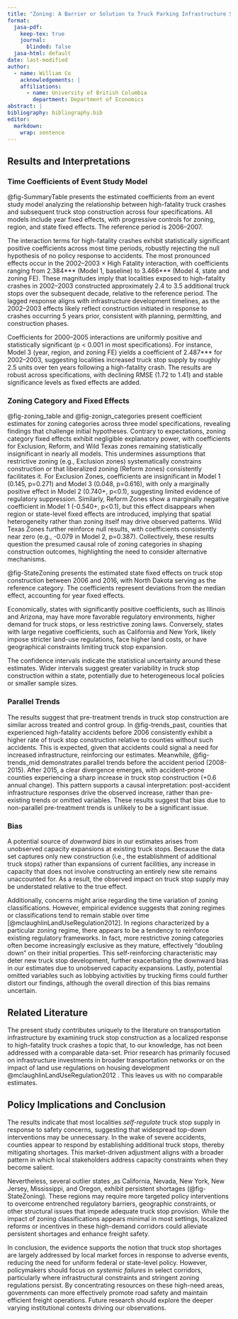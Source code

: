 ```yaml
---
title: "Zoning: A Barrier or Solution to Truck Parking Infrastructure Shortages?"
format:
  jasa-pdf:
    keep-tex: true  
    journal:
      blinded: false
  jasa-html: default
date: last-modified
author:
  - name: William Co
    acknowledgements: |
    affiliations:
      - name: University of British Columbia
        department: Department of Economics
abstract: |
bibliography: bibliography.bib  
editor: 
  markdown: 
    wrap: sentence
---
```


## Results and Interpretations

### Time Coefficients of Event Study Model

@fig-SummaryTable presents the estimated coefficients from an event study model analyzing the relationship between high-fatality truck crashes and subsequent truck stop construction across four specifications.
All models include year fixed effects, with progressive controls for zoning, region, and state fixed effects.
The reference period is 2006–2007.

The interaction terms for high-fatality crashes exhibit statistically significant positive coefficients across most time periods, robustly rejecting the null hypothesis of no policy response to accidents.
The most pronounced effects occur in the 2002–2003 × High Fatality interaction, with coefficients ranging from 2.384\*\*\* (Model 1, baseline) to 3.466\*\*\* (Model 4, state and zoning FE).
These magnitudes imply that localities exposed to high-fatality crashes in 2002–2003 constructed approximately 2.4 to 3.5 additional truck stops over the subsequent decade, relative to the reference period.
The lagged response aligns with infrastructure development timelines, as the 2002–2003 effects likely reflect construction initiated in response to crashes occurring 5 years prior, consistent with planning, permitting, and construction phases.

Coefficients for 2000–2005 interactions are uniformly positive and statistically significant (p \< 0.001 in most specifications).
For instance, Model 3 (year, region, and zoning FE) yields a coefficient of 2.487\*\*\* for 2002–2003, suggesting localities increased truck stop supply by roughly 2.5 units over ten years following a high-fatality crash.
The results are robust across specifications, with declining RMSE (1.72 to 1.41) and stable significance levels as fixed effects are added.

### Zoning Category and Fixed Effects

@fig-zoning_table and @fig-zonign_categories present coefficient estimates for zoning categories across three model specifications, revealing findings that challenge initial hypotheses.
Contrary to expectations, zoning category fixed effects exhibit negligible explanatory power, with coefficients for Exclusion, Reform, and Wild Texas zones remaining statistically insignificant in nearly all models.
This undermines assumptions that restrictive zoning (e.g., Exclusion zones) systematically constrains construction or that liberalized zoning (Reform zones) consistently facilitates it.
For Exclusion Zones, coefficients are insignificant in Model 1 (0.145, p=0.271) and Model 3 (0.048, p=0.616), with only a marginally positive effect in Model 2 (0.740+, p\<0.1), suggesting limited evidence of regulatory suppression.
Similarly, Reform Zones show a marginally negative coefficient in Model 1 (-0.540+, p\<0.1), but this effect disappears when region or state-level fixed effects are introduced, implying that spatial heterogeneity rather than zoning itself may drive observed patterns.
Wild Texas Zones further reinforce null results, with coefficients consistently near zero (e.g., -0.079 in Model 2, p=0.387).
Collectively, these results question the presumed causal role of zoning categories in shaping construction outcomes, highlighting the need to consider alternative mechanisms.

@fig-StateZoning presents the estimated state fixed effects on truck stop construction between 2006 and 2016, with North Dakota serving as the reference category.
The coefficients represent deviations from the median effect, accounting for year fixed effects.

Economically, states with significantly positive coefficients, such as Illinois and Arizona, may have more favorable regulatory environments, higher demand for truck stops, or less restrictive zoning laws.
Conversely, states with large negative coefficients, such as California and New York, likely impose stricter land-use regulations, face higher land costs, or have geographical constraints limiting truck stop expansion.

The confidence intervals indicate the statistical uncertainty around these estimates.
Wider intervals suggest greater variability in truck stop construction within a state, potentially due to heterogeneous local policies or smaller sample sizes.

### Parallel Trends

The results suggest that pre-treatment trends in truck stop construction are similar across treated and control group.
In @fig-trends_past, counties that experienced high-fatality accidents before 2006 consistently exhibit a higher rate of truck stop construction relative to counties without such accidents.
This is expected, given that accidents could signal a need for increased infrastructure, reinforcing our estimates.
Meanwhile, @fig-trends_mid demonstrates parallel trends before the accident period (2008-2015).
After 2015, a clear divergence emerges, with accident-prone counties experiencing a sharp increase in truck stop construction (+0.6 annual change).
This pattern supports a causal interpretation: post-accident infrastructure responses drive the observed increase, rather than pre-existing trends or omitted variables.
These results suggest that bias due to non-parallel pre-treatment trends is unlikely to be a significant issue.

### Bias

A potential source of *downward bias* in our estimates arises from unobserved capacity expansions at existing truck stops.
Because the data set captures only new construction (i.e., the establishment of additional truck stops) rather than expansions of current facilities, any increase in capacity that does not involve constructing an entirely new site remains unaccounted for.
As a result, the observed impact on truck stop supply may be understated relative to the true effect.

Additionally, concerns might arise regarding the time variation of zoning classifications.
However, empirical evidence suggests that zoning regimes or classifications tend to remain stable over time [@mclaughlinLandUseRegulation2012].
In regions characterized by a particular zoning regime, there appears to be a tendency to reinforce existing regulatory frameworks.
In fact, more restrictive zoning categories often become increasingly exclusive as they mature, effectively "doubling down" on their initial properties.
This self-reinforcing characteristic may deter new truck stop development, further exacerbating the downward bias in our estimates due to unobserved capacity expansions.
Lastly, potential omitted variables such as lobbying activities by trucking firms could further distort our findings, although the overall direction of this bias remains uncertain.

## Related Literature

The present study contributes uniquely to the literature on transportation infrastructure by examining truck stop construction as a localized response to high-fatality truck crashes a topic that, to our knowledge, has not been addressed with a comparable data-set.
Prior research has primarily focused on infrastructure investments in broader transportation networks or on the impact of land use regulations on housing development @mclaughlinLandUseRegulation2012 .
This leaves us with no comparable estimates.

## **Policy Implications and Conclusion**

The results indicate that most localities *self-regulate* truck stop supply in response to safety concerns, suggesting that widespread top-down interventions may be unnecessary.
In the wake of severe accidents, counties appear to respond by establishing additional truck stops, thereby mitigating shortages.
This market-driven adjustment aligns with a broader pattern in which local stakeholders address capacity constraints when they become salient.

Nevertheless, several outlier states ,as California, Nevada, New York, New Jersey, Mississippi, and Oregon, exhibit persistent shortages (@fig-StateZoning).
These regions may require more targeted policy interventions to overcome entrenched regulatory barriers, geographic constraints, or other structural issues that impede adequate truck stop provision.
While the impact of zoning classifications appears minimal in most settings, localized reforms or incentives in these high-demand corridors could alleviate persistent shortages and enhance freight safety.

In conclusion, the evidence supports the notion that truck stop shortages are largely addressed by local market forces in response to adverse events, reducing the need for uniform federal or state-level policy.
However, policymakers should focus on *systemic failures* in select corridors, particularly where infrastructural constraints and stringent zoning regulations persist.
By concentrating resources on these high-need areas, governments can more effectively promote road safety and maintain efficient freight operations.
Future research should explore the deeper varying institutional contexts driving our observations.
